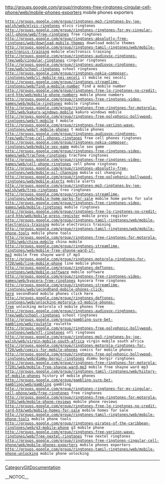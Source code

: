 http://groups.google.com/group/ringtones-free-ringtones-cingular-cell-phone/web/mobile-phones-exporters mobile phones exporters
 http://groups.google.com/group/ringtones-mp3-ringtones-by-joe-walsh/web/elvis-ringtones elvis ringtones
 http://groups.google.com/group/ringtones-ringtones-for-my-cingular-cell-phone/web/free-ringtones free ringtones
 http://groups.google.com/group/ringtones-absolutly-free-ringtones/web/download-mobile-themes download mobile themes
 http://groups.google.com/group/ringtones-tamil-ringtones/web/mobile-electronics-training mobile electronics training
 http://groups.google.com/group/ringtones-audiovox-ringtones-free/web/cingular-ringtones cingular ringtones
 http://groups.google.com/group/ringtones-audiovox-ringtones-free/web/school-ringtones school ringtones
 http://groups.google.com/group/ringtones-nokia-composer-ringtones/web/il-mobile-nei-secoli il mobile nei secoli
 http://groups.google.com/group/ringtones-streamlime-ringtones/web/find-a-mobile-number find a mobile number
 http://groups.google.com/group/ringtones-free-lg-ringtones-no-credit-card-htm/web/mobile-phone-numbers mobile phone numbers
 http://groups.google.com/group/ringtones-free-ringtones-video-games/web/mobile-ringtones mobile ringtones
 http://groups.google.com/group/ringtones-free-ringtones-for-motorola-t720i/web/kakuro-windows-mobile kakuro windows mobile
 http://groups.google.com/group/ringtones-free-polyphonic-bollywood-ringtones/web/t-mobile t mobile
 http://groups.google.com/group/ringtones-free-verizon-wave-ringtones/web/t-mobile-phones t mobile phones
 http://groups.google.com/group/ringtones-audiovox-ringtones-free/web/free-cell-phones-ringtones free cell phones ringtones
 http://groups.google.com/group/ringtones-nokia-composer-ringtones/web/mobile-sex-game mobile sex game
 http://groups.google.com/group/ringtones-free-ringtones-video-games/web/tracfone-ringtones tracfone ringtones
 http://groups.google.com/group/ringtones-free-ringtones-video-games/web/cell-phone-ringtones cell phone ringtones
 http://groups.google.com/group/ringtones-absolutly-free-ringtones/web/mobile-oil-changing mobile oil changing
 http://groups.google.com/group/ringtones-free-polyphonic-bollywood-ringtones/web/mobile-alerts mobile alerts
 http://groups.google.com/group/ringtones-mp3-ringtones-by-joe-walsh/web/treo-ringtones treo ringtones
 http://groups.google.com/group/ringtones-streamlime-ringtones/web/mobile-home-parks-for-sale mobile home parks for sale
 http://groups.google.com/group/ringtones-free-ringtones-video-games/web/mobile-ringtones mobile ringtones
 http://groups.google.com/group/ringtones-free-lg-ringtones-no-credit-card-htm/web/mobile-press-register mobile press register
 http://groups.google.com/group/ringtones-tamil-ringtones/web/mobile-electronics-training mobile electronics training
 http://groups.google.com/group/ringtones-tamil-ringtones/web/mobile-phone-tools mobile phone tools
 http://groups.google.com/group/ringtones-free-ringtones-for-motorola-t720i/web/china-mobile china mobile
 http://groups.google.com/group/ringtones-streamlime-ringtones/web/mobile-free-shayne-ward-if-mp3 mobile free shayne ward if mp3
 http://groups.google.com/group/ringtones-motorola-ringtones-for-t720/web/line-mobile-phone line mobile phone
 http://groups.google.com/group/ringtones-deftones-ringtones/web/mobile-software mobile software
 http://groups.google.com/group/ringtones-free-ringtones-video-games/web/kyocera-free-ringtones kyocera free ringtones
 http://groups.google.com/group/ringtones-streamlime-ringtones/web/secondhand-mobile-phones-click-here secondhand mobile phones click here
 http://groups.google.com/group/ringtones-deftones-ringtones/web/unlocking-motorola-v3-mobile-phones-free unlocking motorola v3 mobile phones free
 http://groups.google.com/group/ringtones-audiovox-ringtones-free/web/school-ringtones school ringtones
 http://groups.google.com/group/gambling-sure-bet-gambling/web/roulette roulette
 http://groups.google.com/group/ringtones-free-polyphonic-bollywood-ringtones/web/nfl-ringtones nfl ringtones
 http://groups.google.com/group/ringtones-mp3-ringtones-by-joe-walsh/web/virgin-mobile-south-africa virgin mobile south africa
 http://groups.google.com/group/ringtones-motorola-ringtones-for-t720/web/comics-for-mobile-phones comics for mobile phones
 http://groups.google.com/group/ringtones-free-polyphonic-bollywood-ringtones/web/dimmu-borgir-ringtones dimmu borgir ringtones
 http://groups.google.com/group/ringtones-free-ringtones-for-motorola-t720i/web/mobile-free-shayne-ward-mp3 mobile free shayne ward mp3
 http://groups.google.com/group/ringtones-tamil-ringtones/web/history-of-mobile-phones history of mobile phones
 http://groups.google.com/group/gambling-sure-bet-gambling/web/gambling gambling
 http://groups.google.com/group/ringtones-ringtones-for-my-cingular-cell-phone/web/free-ringtones free ringtones
 http://groups.google.com/group/ringtones-free-ringtones-for-motorola-t720i/web/mobile-phone-reviews mobile phone reviews
 http://groups.google.com/group/ringtones-free-lg-ringtones-no-credit-card-htm/web/mobile-homes-for-sale mobile homes for sale
 http://groups.google.com/group/ringtones-tamil-ringtones/web/mobile-phone-tools mobile phone tools
 http://groups.google.com/group/ringtones-pirates-of-the-caribbean-ringtones/web/g3-mobile-phone g3 mobile phone
 http://groups.google.com/group/ringtones-free-verizon-wave-ringtones/web/free-nextel-ringtones free nextel ringtones
 http://groups.google.com/group/ringtones-free-ringtones-cingular-cell-phone/web/mobile-phones-exporters mobile phones exporters
 http://groups.google.com/group/ringtones-tamil-ringtones/web/mobile-phone-unlocking mobile phone unlocking
----
[[CategoryGitDocumentation]]

__NOTOC__